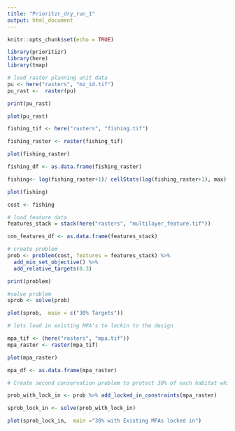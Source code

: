 ```yaml
---
title: "Prioritzr_dry_run_1"
output: html_document
---
```


```r
knitr::opts_chunk$set(echo = TRUE)

library(prioritizr)
library(here)
library(tmap)
```

```r
# load raster planning unit data
pu <- here("rasters", "mz_id.tif")
pu_rast <-  raster(pu)

print(pu_rast)

plot(pu_rast)
```

```r
fishing_tif <- here("rasters", "fishing.tif")

fishing_raster <- raster(fishing_tif)

plot(fishing_raster)

fishing_df <- as.data.frame(fishing_raster)

fishing<- log(fishing_raster+1)/ cellStats(log(fishing_raster+1), max)

plot(fishing)

cost <- fishing
```

```r
# load feature data
features_stack = stack(here("rasters", "multilayer_feature.tif"))

con_features_df <- as.data.frame(features_stack)

```

```r
# create problem
prob <- problem(cost, features = features_stack) %>%
  add_min_set_objective() %>%
  add_relative_targets(0.3)

print(problem)

#solve problem
sprob <- solve(prob)

plot(sprob,  main = c("30% Targets"))
```

```r
# lets load in existing MPA's to lockin to the design

mpa_tif <- (here("rasters", "mpa.tif")) 
mpa_raster <- raster(mpa_tif) 

plot(mpa_raster)

mpa_df <- as.data.frame(mpa_raster)
```

```r
# Create second conservation problem to protect 30% of each habitat while minimizing cost/overal with fishing effort porxy with areas selected as existing marine protected areas in the reserve design results

prob_with_lock_in <- prob %>% add_locked_in_constraints(mpa_raster)

sprob_lock_in <- solve(prob_with_lock_in)

plot(sprob_lock_in,  main ="30% with Existing MPAs locked in")
```

